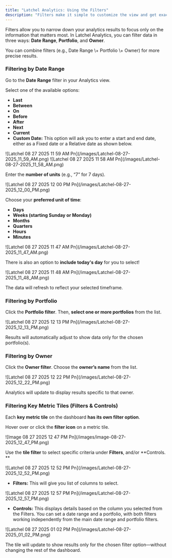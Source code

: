 ```yaml
---
title: "Latchel Analytics: Using the Filters"
description: "Filters make it simple to customize the view and get exactly what you need from your reports. This help guide provides steps on how property managers can filter results so you can focus only on the information that’s relevant to your goals."
---
```


Filters allow you to narrow down your analytics results to focus only on the information that matters most. In Latchel Analytics, you can filter data in three ways: **Date Range**, **Portfolio**, and **Owner**.

<Tip>
  You can combine filters (e.g., Date Range \+ Portfolio \+ Owner) for more precise results.
</Tip>

### **Filtering by Date Range**

Go to the **Date Range** filter in your Analytics view.

Select one of the available options:

- **Last**
- **Between**
- **On**
- **Before**
- **After**
- **Next**
- **Current**
- **Custom Date:** This option will ask you to enter a start and end date, either as a Fixed date or a Relative date as shown below.

<Frame>
  ![Latchel 08 27 2025 11 59 AM Pn](/images/Latchel-08-27-2025_11_59_AM.png)
</Frame>

<Frame caption="Custom Date Range">
  ![Latchel 08 27 2025 11 58 AM Pn](/images/Latchel-08-27-2025_11_58_AM.png)
</Frame>

Enter the **number of units** (e.g., “7” for 7 days).

<Frame>
  ![Latchel 08 27 2025 12 00 PM Pn](/images/Latchel-08-27-2025_12_00_PM.png)
</Frame>

Choose your **preferred unit of time**:

- **Days**
- **Weeks (starting Sunday or Monday)**
- **Months**
- **Quarters**
- **Hours**
- **Minutes**

<Frame>
  ![Latchel 08 27 2025 11 47 AM Pn](/images/Latchel-08-27-2025_11_47_AM.png)
</Frame>

There is also an option to **include today's day** for you to select\!

<Frame>
  ![Latchel 08 27 2025 11 48 AM Pn](/images/Latchel-08-27-2025_11_48_AM.png)
</Frame>

The data will refresh to reflect your selected timeframe.

### **Filtering by Portfolio**

Click the **Portfolio filter**. Then, **select one or more portfolios** from the list.

<Frame>
  ![Latchel 08 27 2025 12 13 PM Pn](/images/Latchel-08-27-2025_12_13_PM.png)
</Frame>

Results will automatically adjust to show data only for the chosen portfolio(s).

### **Filtering by Owner**

Click the **Owner filter**. Choose the **owner’s name** from the list.

<Frame>
  ![Latchel 08 27 2025 12 22 PM Pn](/images/Latchel-08-27-2025_12_22_PM.png)
</Frame>

Analytics will update to display results specific to that owner.

### **Filtering Key Metric Tiles (Filters & Controls)**

Each **key metric tile** on the dashboard **has its own filter option**.

Hover over or click the **filter icon** on a metric tile.

<Frame>
  ![Image 08 27 2025 12 47 PM Pn](/images/image-08-27-2025_12_47_PM.png)
</Frame>

Use the **tile filter** to select specific criteria under **Filters**, and/or **Controls. **

<Frame>
  ![Latchel 08 27 2025 12 52 PM Pn](/images/Latchel-08-27-2025_12_52_PM.png)
</Frame>

- **Filters:** This will give you list of columns to select.

<Frame>
  ![Latchel 08 27 2025 12 57 PM Pn](/images/Latchel-08-27-2025_12_57_PM.png)
</Frame>

- **Controls:** This displays details based on the column you selected from the Filters. You can set a date range and a portfolio, with both filters working independently from the main date range and portfolio filters.

<Frame>
  ![Latchel 08 27 2025 01 02 PM Pn](/images/Latchel-08-27-2025_01_02_PM.png)
</Frame>

The tile will update to show results only for the chosen filter option—without changing the rest of the dashboard.